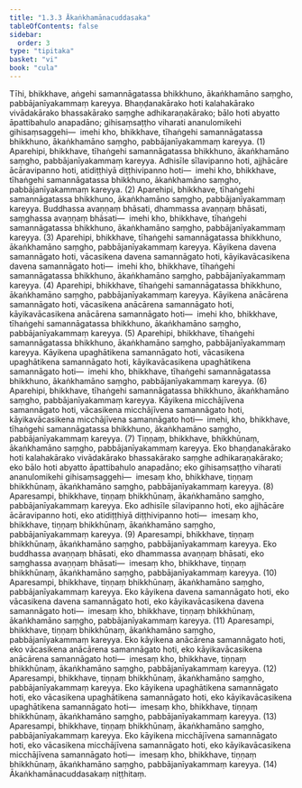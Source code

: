 ```yaml
---
title: "1.3.3 Ākaṅkhamānacuddasaka"
tableOfContents: false
sidebar:
  order: 3
type: "tipitaka"
basket: "vi"
book: "cula"
---
```



<DynamicBreadcrumb />

<Division number="27" book="cula">

<Paragraph number="135" book="cula">
Tīhi, bhikkhave, aṅgehi samannāgatassa bhikkhuno, ākaṅkhamāno saṃgho, pabbājanīyakammaṃ kareyya. Bhaṇḍanakārako hoti kalahakārako vivādakārako bhassakārako saṃghe adhikaraṇakārako; bālo hoti abyatto āpattibahulo anapadāno; gihisaṃsaṭṭho viharati ananulomikehi gihisaṃsaggehi—  imehi kho, bhikkhave, tīhaṅgehi samannāgatassa bhikkhuno, ākaṅkhamāno saṃgho, pabbājanīyakammaṃ kareyya. (1)
</Paragraph>

<Paragraph number="136" book="cula">
Aparehipi, bhikkhave, tīhaṅgehi samannāgatassa bhikkhuno, ākaṅkhamāno saṃgho, pabbājanīyakammaṃ kareyya. Adhisīle sīlavipanno hoti, ajjhācāre ācāravipanno hoti, atidiṭṭhiyā diṭṭhivipanno hoti—  imehi kho, bhikkhave, tīhaṅgehi samannāgatassa bhikkhuno, ākaṅkhamāno saṃgho, pabbājanīyakammaṃ kareyya. (2)
</Paragraph>

<Paragraph number="137" book="cula">
Aparehipi, bhikkhave, tīhaṅgehi samannāgatassa bhikkhuno, ākaṅkhamāno saṃgho, pabbājanīyakammaṃ kareyya. Buddhassa avaṇṇaṃ bhāsati, dhammassa avaṇṇaṃ bhāsati, saṃghassa avaṇṇaṃ bhāsati—  imehi kho, bhikkhave, tīhaṅgehi samannāgatassa bhikkhuno, ākaṅkhamāno saṃgho, pabbājanīyakammaṃ kareyya. (3)
</Paragraph>

<Paragraph number="138" book="cula">
Aparehipi, bhikkhave, tīhaṅgehi samannāgatassa bhikkhuno, ākaṅkhamāno saṃgho, pabbājanīyakammaṃ kareyya. Kāyikena davena samannāgato hoti, vācasikena davena samannāgato hoti, kāyikavācasikena davena samannāgato hoti—  imehi kho, bhikkhave, tīhaṅgehi samannāgatassa bhikkhuno, ākaṅkhamāno saṃgho, pabbājanīyakammaṃ kareyya. (4)
</Paragraph>

<Paragraph number="139" book="cula">
Aparehipi, bhikkhave, tīhaṅgehi samannāgatassa bhikkhuno, ākaṅkhamāno saṃgho, pabbājanīyakammaṃ kareyya. Kāyikena anācārena samannāgato hoti, vācasikena anācārena samannāgato hoti, kāyikavācasikena anācārena samannāgato hoti—  imehi kho, bhikkhave, tīhaṅgehi samannāgatassa bhikkhuno, ākaṅkhamāno saṃgho, pabbājanīyakammaṃ kareyya. (5)
</Paragraph>

<Paragraph number="140" book="cula">
Aparehipi, bhikkhave, tīhaṅgehi samannāgatassa bhikkhuno, ākaṅkhamāno saṃgho, pabbājanīyakammaṃ kareyya. Kāyikena upaghātikena samannāgato hoti, vācasikena upaghātikena samannāgato hoti, kāyikavācasikena upaghātikena samannāgato hoti—  imehi kho, bhikkhave, tīhaṅgehi samannāgatassa bhikkhuno, ākaṅkhamāno saṃgho, pabbājanīyakammaṃ kareyya. (6)
</Paragraph>

<Paragraph number="141" book="cula">
Aparehipi, bhikkhave, tīhaṅgehi samannāgatassa bhikkhuno, ākaṅkhamāno saṃgho, pabbājanīyakammaṃ kareyya. Kāyikena micchājīvena samannāgato hoti, vācasikena micchājīvena samannāgato hoti, kāyikavācasikena micchājīvena samannāgato hoti—  imehi, kho, bhikkhave, tīhaṅgehi samannāgatassa bhikkhuno, ākaṅkhamāno saṃgho, pabbājanīyakammaṃ kareyya. (7)
</Paragraph>

<Paragraph number="142" book="cula">
Tiṇṇaṃ, bhikkhave, bhikkhūnaṃ, ākaṅkhamāno saṃgho, pabbājanīyakammaṃ kareyya. Eko bhaṇḍanakārako hoti kalahakārako vivādakārako bhassakārako saṃghe adhikaraṇakārako; eko bālo hoti abyatto āpattibahulo anapadāno; eko gihisaṃsaṭṭho viharati ananulomikehi gihisaṃsaggehi—  imesaṃ kho, bhikkhave, tiṇṇaṃ bhikkhūnaṃ, ākaṅkhamāno saṃgho, pabbājanīyakammaṃ kareyya. (8)
</Paragraph>

<Paragraph number="143" book="cula">
Aparesampi, bhikkhave, tiṇṇaṃ bhikkhūnaṃ, ākaṅkhamāno saṃgho, pabbājanīyakammaṃ kareyya. Eko adhisīle sīlavipanno hoti, eko ajjhācāre ācāravipanno hoti, eko atidiṭṭhiyā diṭṭhivipanno hoti—  imesaṃ kho, bhikkhave, tiṇṇaṃ bhikkhūnaṃ, ākaṅkhamāno saṃgho, pabbājanīyakammaṃ kareyya. (9)
</Paragraph>

<Paragraph number="144" book="cula">
Aparesampi, bhikkhave, tiṇṇaṃ bhikkhūnaṃ, ākaṅkhamāno saṃgho, pabbājanīyakammaṃ kareyya. Eko buddhassa avaṇṇaṃ bhāsati, eko dhammassa avaṇṇaṃ bhāsati, eko saṃghassa avaṇṇaṃ bhāsati—  imesaṃ kho, bhikkhave, tiṇṇaṃ bhikkhūnaṃ, ākaṅkhamāno saṃgho, pabbājanīyakammaṃ kareyya. (10)
</Paragraph>

<Paragraph number="145" book="cula">
Aparesampi, bhikkhave, tiṇṇaṃ bhikkhūnaṃ, ākaṅkhamāno saṃgho, pabbājanīyakammaṃ kareyya. Eko kāyikena davena samannāgato hoti, eko vācasikena davena samannāgato hoti, eko kāyikavācasikena davena samannāgato hoti—  imesaṃ kho, bhikkhave, tiṇṇaṃ bhikkhūnaṃ, ākaṅkhamāno saṃgho, pabbājanīyakammaṃ kareyya. (11)
</Paragraph>

<Paragraph number="146" book="cula">
Aparesampi, bhikkhave, tiṇṇaṃ bhikkhūnaṃ, ākaṅkhamāno saṃgho, pabbājanīyakammaṃ kareyya. Eko kāyikena anācārena samannāgato hoti, eko vācasikena anācārena samannāgato hoti, eko kāyikavācasikena anācārena samannāgato hoti—  imesaṃ kho, bhikkhave, tiṇṇaṃ bhikkhūnaṃ, ākaṅkhamāno saṃgho, pabbājanīyakammaṃ kareyya. (12)
</Paragraph>

<Paragraph number="147" book="cula">
Aparesampi, bhikkhave, tiṇṇaṃ bhikkhūnaṃ, ākaṅkhamāno saṃgho, pabbājanīyakammaṃ kareyya. Eko kāyikena upaghātikena samannāgato hoti, eko vācasikena upaghātikena samannāgato hoti, eko kāyikavācasikena upaghātikena samannāgato hoti—  imesaṃ kho, bhikkhave, tiṇṇaṃ bhikkhūnaṃ, ākaṅkhamāno saṃgho, pabbājanīyakammaṃ kareyya. (13)
</Paragraph>

<Paragraph number="148" book="cula">
Aparesampi, bhikkhave, tiṇṇaṃ bhikkhūnaṃ, ākaṅkhamāno saṃgho, pabbājanīyakammaṃ kareyya. Eko kāyikena micchājīvena samannāgato hoti, eko vācasikena micchājīvena samannāgato hoti, eko kāyikavācasikena micchājīvena samannāgato hoti—  imesaṃ kho, bhikkhave, tiṇṇaṃ bhikkhūnaṃ, ākaṅkhamāno saṃgho, pabbājanīyakammaṃ kareyya. (14)

</Paragraph>
</Division>

<Paragraph number="149" type="center" book="cula">
Ākaṅkhamānacuddasakaṃ niṭṭhitaṃ.
</Paragraph>
